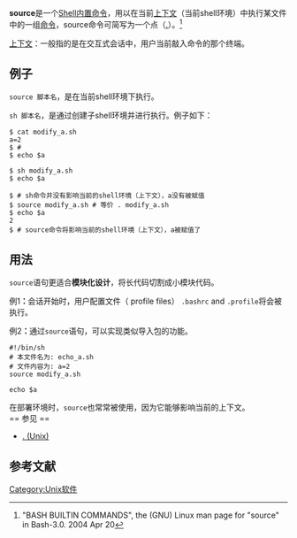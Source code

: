 {{lowercase}}
{{NoteTA|G1=IT}}
'''source'''是一个[[殼層內建指令|Shell内置命令]]，用以在当前[[上下文_(计算机)|上下文]]（当前shell环境）中执行某文件中的一组[[命令_(计算机)|命令]]，source命令可简写为一个点（[[._(Unix)|.]]）。<ref>"BASH BUILTIN COMMANDS", the (GNU) Linux man page for "source" in Bash-3.0.  2004 Apr 20 </ref>

[[上下文_(计算机)|上下文]]：一般指的是在交互式会话中，用户当前敲入命令的那个终端。

== 例子 ==
<code>source 脚本名</code>，是在当前shell环境下执行。

<code>sh 脚本名</code>，是通过创建子shell环境并进行执行。例子如下：<syntaxhighlight lang="shell">
$ cat modify_a.sh
a=2
$ #
$ echo $a

$ sh modify_a.sh 
$ echo $a

$ # sh命令并没有影响当前的shell环境（上下文），a没有被赋值
$ source modify_a.sh # 等价 . modify_a.sh
$ echo $a
2
$ # source命令将影响当前的shell环境（上下文），a被赋值了
</syntaxhighlight>

== 用法 ==
<code>source</code>语句更适合'''模块化设计'''，将长代码切割成小模块代码。

例1'''：'''会话开始时，用户配置文件（ profile files） <code>.bashrc</code> and <code>.profile</code>将会被执行。

例2'''：'''通过<code>source</code>语句，可以实现类似导入包的功能。<syntaxhighlight lang="shell">
#!/bin/sh
# 本文件名为: echo_a.sh
# 文件内容为: a=2
source modify_a.sh

echo $a

</syntaxhighlight>在部署环境时，<code>source</code>也常常被使用，因为它能够影响当前的上下文。
<br />
== 参见 ==
* [[._(Unix)|. (Unix)]]

== 参考文献 ==
{{reflist}}

[[Category:Unix软件|Category:Unix软件]]